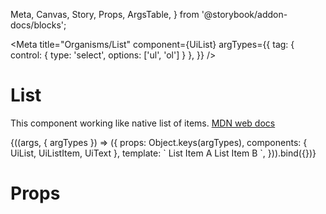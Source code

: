   Meta, Canvas, Story, Props, ArgsTable,
} from '@storybook/addon-docs/blocks';

<Meta
  title="Organisms/List"
  component={UiList}
  argTypes={{
    tag: { control: { type: 'select', options: ['ul', 'ol'] } },
  }}
/>

# List

This component working like native list of items. [MDN web docs](https://developer.mozilla.org/en-US/docs/Web/HTML/Element/ul)

<Canvas>
  <Story
    name="Common"
  >
    {((args, { argTypes }) => ({
      props: Object.keys(argTypes),
      components: { UiList, UiListItem, UiText },
      template: `<UiList>
        <UiListItem><UiText>List Item A</UiText></UiListItem>
        <UiListItem><UiText>List Item B</UiText></UiListItem>
      </UiList>`,
    })).bind({})}
  </Story>
</Canvas>

<ArgsTable story='Common' />

# Props

<Props of={UiList} />
